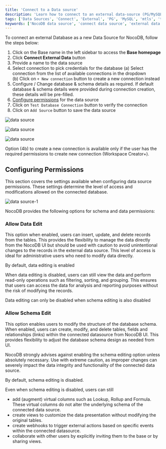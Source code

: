 ```yaml
---
title: 'Connect to a Data source'
description: 'Learn how to connect to an external data-source (PG/MySQL) in NocoDB.'
tags: ['Data Sources', 'Connect', 'External', 'PG', 'MySQL', 'mtls', 'tls', 'ssl']
keywords: ['NocoDB data source', 'connect data source', 'external data source', 'PG data source', 'MySQL data source']
---
```


To connect an external Database as a new Data Source for NocoDB, follow the steps below:
1. Click on the Base name in the left sidebar to access the **Base homepage**
2. Click **Connect External Data** button
3. Provide a name to the data source
4. Select connection to pick credentials for the database 
   (a) Select connection from the list of available connections in the dropdown  
   (b) Click on `+ New connection` button to create a new connection instead  
5. Configure / Change database & schema details as required. If default database & schema details were provided during connection creation, these details will be pre-filled.
6. [Configure permissions](#configuring-permissions) for the data source
7. Click on `Test Database Connection` button to verify the connection
8. Click on `Add Source` button to save the data source

![data source](/img/v2/data-source/data-source-1.png)  
  
![data source](/img/v2/data-source/data-source-2.png)   
  
![data source](/img/v2/data-source/data-source-3.png)    

<Callout type="info">
    Option (4b) to create a new connection is available only if the user has the required permissions to create new connection (Workspace Creator+).
</Callout>

## Configuring Permissions
This section covers the settings available when configuring data source permissions. These settings determine the level of access and modifications allowed on the connected database.

![data source-1](/img/v2/data-source/data-source-permissions.png)

NocoDB provides the following options for schema and data permissions:


### Allow Data Edit
This option when enabled, users can insert, update, and delete records from the tables. This provides the flexibility to manage the data directly from the NocoDB UI but should be used with caution to avoid unintentional changes to the records in the external data source. This level of access is ideal for administrative users who need to modify data directly. 

By default, data editing is enabled

When data editing is disabled, users can still view the data and perform read-only operations such as filtering, sorting, and grouping. This ensures that users can access the data for analysis and reporting purposes without the risk of modifying the records.

<Callout type="info">
Data editing can only be disabled when schema editing is also disabled
</Callout>


### Allow Schema Edit
This option enables users to modify the structure of the database schema. When enabled, users can create, modify, and delete tables, fields and relationships (links) within the connected datasource from NocoDB UI. This provides flexibility to adjust the database schema design as needed from UI.

<Callout type="warn">
NocoDB strongly advises against enabling the schema editing option unless absolutely necessary. Use with extreme caution, as improper changes can severely impact the data integrity and functionality of the connected data source.
</Callout>

By default, schema editing is disabled.

Even when schema editing is disabled, users can still

- add (augment) virtual columns such as Lookup, Rollup and Formula. These virtual columns do not alter the underlying schema of the connected data source.
- create views to customize the data presentation without modifying the original tables.
- create webhooks to trigger external actions based on specific events within the connected datasource.
- collaborate with other users by explicitly inviting them to the base or by sharing views.

